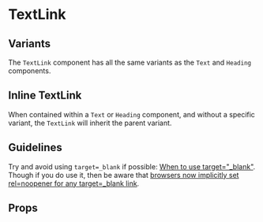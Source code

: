 
<Meta of={Stories} />

# TextLink

<Description />

## Variants

The `TextLink` component has all the same variants as the `Text` and `Heading` components.

<Canvas of={Stories.TextLinkVariants} />

## Inline TextLink

When contained within a `Text` or `Heading` component, and without a specific variant, the `TextLink` will inherit the parent variant.

<Canvas of={Stories.InlineTextLink} />

## Guidelines

Try and avoid using `target=_blank` if possible: [When to use target="\_blank"](https://css-tricks.com/use-target_blank/).
Though if you do use it, then be aware that [browsers now implicitly set rel=noopener for any target=\_blank link](https://mathiasbynens.github.io/rel-noopener/).

## Props

<ArgTypes of={Stories} />
